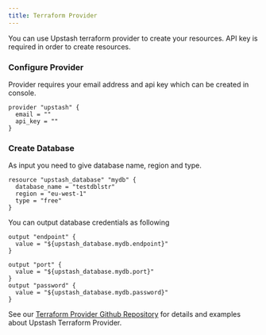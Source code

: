 ```yaml
---
title: Terraform Provider
---
```


You can use Upstash terraform provider to create your resources. API key is
required in order to create resources.

### Configure Provider

Provider requires your email address and api key which can be created in
console.

```
provider "upstash" {
  email = ""
  api_key = ""
}
```

### Create Database

As input you need to give database name, region and type.

```
resource "upstash_database" "mydb" {
  database_name = "testdblstr"
  region = "eu-west-1"
  type = "free"
}
```

You can output database credentials as following

```
output "endpoint" {
  value = "${upstash_database.mydb.endpoint}"
}

output "port" {
  value = "${upstash_database.mydb.port}"
}
output "password" {
  value = "${upstash_database.mydb.password}"
}
```

See our
[Terraform Provider Github Repository](https://github.com/upstash/terraform-provider-upstash)
for details and examples about Upstash Terraform Provider.
